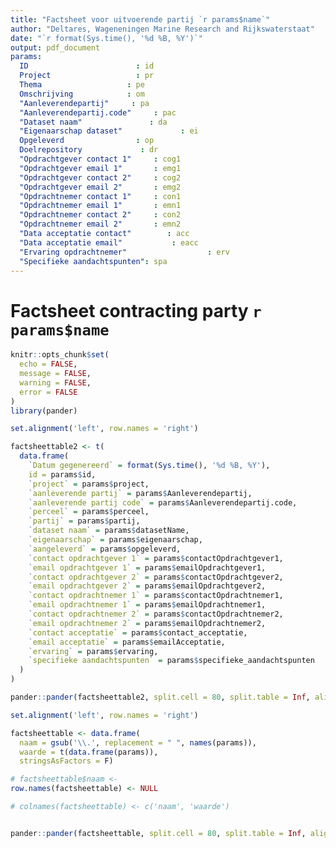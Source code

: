 ```yaml
---
title: "Factsheet voor uitvoerende partij `r params$name`"
author: "Deltares, Wageneningen Marine Research and Rijkswaterstaat"
date: "`r format(Sys.time(), '%d %B, %Y')`"
output: pdf_document
params:
  ID                        : id
  Project                   : pr
  Thema                   : pe
  Omschrijving            : om
  "Aanleverendepartij"     : pa
  "Aanleverendepartij.code"     : pac
  "Dataset naam"               : da
  "Eigenaarschap dataset"             : ei
  Opgeleverd                : op
  Doelrepository             : dr
  "Opdrachtgever contact 1"     : cog1
  "Opdrachtgever email 1"       : emg1
  "Opdrachtgever contact 2"     : cog2
  "Opdrachtgever email 2"       : emg2
  "Opdrachtnemer contact 1"     : con1
  "Opdrachtnemer email 1"       : emn1
  "Opdrachtnemer contact 2"     : con2
  "Opdrachtnemer email 2"       : emn2
  "Data acceptatie contact"        : acc
  "Data acceptatie email"           : eacc
  "Ervaring opdrachtnemer"                  : erv
  "Specifieke aandachtspunten": spa
---
```



# Factsheet contracting party `r params$name`

```r

knitr::opts_chunk$set(
  echo = FALSE,
  message = FALSE,
  warning = FALSE,
  error = FALSE
)
library(pander)


```


```r

set.alignment('left', row.names = 'right')

factsheettable2 <- t(
  data.frame(
    `Datum gegenereerd` = format(Sys.time(), '%d %B, %Y'),
    id = params$id,                        
    `project` = params$project,
    `aanleverende partij` = params$Aanleverendepartij,
    `aanleverende partij code` = params$Aanleverendepartij.code,
    `perceel` = params$perceel,                   
    `partij` = params$partij,                    
    `dataset naam` = params$datasetName,               
    `eigenaarschap` = params$eigenaarschap,             
    `aangeleverd` = params$opgeleverd,                
    `contact opdrachtgever 1` = params$contactOpdrachtgever1,     
    `email opdrachtgever 1` = params$emailOpdrachtgever1,       
    `contact opdrachtgever 2` = params$contactOpdrachtgever2,     
    `email opdrachtgever 2` = params$emailOpdrachtgever2,       
    `contact opdrachtnemer 1` = params$contactOpdrachtnemer1,     
    `email opdrachtnemer 1` = params$emailOpdrachtnemer1,       
    `contact opdrachtnemer 2` = params$contactOpdrachtnemer2,     
    `email opdrachtnemer 2` = params$emailOpdrachtnemer2,       
    `contact acceptatie` = params$contact_acceptatie,        
    `email acceptatie` = params$emailAcceptatie,           
    `ervaring` = params$ervaring,                  
    `specifieke aandachtspunten` = params$specifieke_aandachtspunten
  )
)

pander::pander(factsheettable2, split.cell = 80, split.table = Inf, align = "left")

```



```r

set.alignment('left', row.names = 'right')

factsheettable <- data.frame(
  naam = gsub('\\.', replacement = " ", names(params)),
  waarde = t(data.frame(params)), 
  stringsAsFactors = F)

# factsheettable$naam <- 
row.names(factsheettable) <- NULL

# colnames(factsheettable) <- c('naam', 'waarde')


pander::pander(factsheettable, split.cell = 80, split.table = Inf, align = "left")

```
